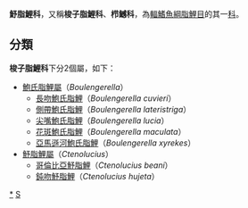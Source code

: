 {{Automatic taxobox
| taxon = Ctenoluciidae
| image = Ctenolucius hujeta 2.jpg
| image_caption = 鈍吻魣脂鯉
| authority = 
| subdivision_ranks = [[屬|屬]]
| subdivision = 
* 見內文
}}
'''魣脂鯉科'''，又稱'''梭子脂鯉科'''、'''栉鳡科'''，為[[輻鰭魚綱|輻鰭魚綱]][[脂鯉目|脂鯉目]]的其一[[科|科]]。

== 分類 ==
'''梭子脂鯉科'''下分2個屬，如下：
* [[鮑氏脂鯉屬|鮑氏脂鯉屬]]（''Boulengerella''）
** [[長吻鮑氏脂鯉|長吻鮑氏脂鯉]]（''Boulengerella cuvieri''）
** [[側帶鮑氏脂鯉|側帶鮑氏脂鯉]]（''Boulengerella lateristriga''）
** [[尖嘴鮑氏脂鯉|尖嘴鮑氏脂鯉]]（''Boulengerella lucia''）
** [[花斑鮑氏脂鯉|花斑鮑氏脂鯉]]（''Boulengerella maculata''）
** [[亞馬遜河鮑氏脂鯉|亞馬遜河鮑氏脂鯉]]（''Boulengerella xyrekes''）
* [[魣脂鯉屬|魣脂鯉屬]]（''Ctenolucius''）
** [[哥倫比亞魣脂鯉|哥倫比亞魣脂鯉]]（''Ctenolucius beani''）
** [[鈍吻魣脂鯉|鈍吻魣脂鯉]]（''Ctenolucius hujeta''）
{{Taxonbar|from=Q468675}}

[[Category:梭子脂鯉科|*]]
[[Category:脂鲤目|S]]